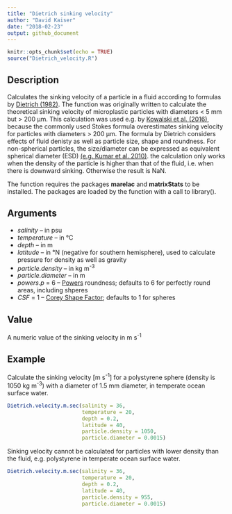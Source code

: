 ```yaml
---
title: "Dietrich sinking velocity"
author: "David Kaiser"
date: "2018-02-23"
output: github_document
---
```


```r
knitr::opts_chunk$set(echo = TRUE)
source("Dietrich_velocity.R")
```

## Description

Calculates the sinking velocity of a particle in a fluid according to formulas by [Dietrich (1982)](http://onlinelibrary.wiley.com/doi/10.1029/WR018i006p01615/abstract). The function was originally written to calculate the theoretical sinking velocity of microplastic particles with diameters < 5 mm but > 200 µm. This calculation was used e.g. by [Kowalski et al. (2016)](https://www.sciencedirect.com/science/article/pii/S0025326X16303848), because the commonly used Stokes formula overestimates sinking velocity for particles with diameters > 200 µm. 
The formula by Dietrich considers effects of fluid denisty as well as particle size, shape and roundness. For non-spherical particles, the size/diameter can be expressed as equivalent spherical diameter (ESD) [(e.g. Kumar et al. 2010)](https://www.sciencedirect.com/science/article/pii/S0278434310003134).
the calculation only works when the density of the particle is higher than that of the fluid, i.e. when there is downward sinking. Otherwise the result is NaN.

The function requires the packages **marelac** and **matrixStats** to be installed. The packages are loaded by the function with a call to library().

## Arguments

* *salinity* -- in psu
* *temperature* -- in °C
* *depth* -- in m
* *latitude* -- in °N (negative for southern hemisphere), used to calculate pressure for density as well as gravity
* *particle.density* -- in kg m^-3^
* *particle.diameter* -- in m
* *powers.p* = 6 -- [Powers](https://pubs.geoscienceworld.org/sepm/jsedres/article-abstract/23/2/117/112811/a-new-roundness-scale-for-sedimentary-particles?redirectedFrom=fulltext) roundness; defaults to 6 for perfectly round areas, including shperes
* *CSF* = 1 -- [Corey Shape Factor](https://www.researchgate.net/publication/252625134_Settling_Velocities_of_Circular_Cylinders_at_Low_Reynolds_Numbers); defaults to 1 for spheres

## Value

A numeric value of the sinking velocity in m s^-1^

## Example

Calculate the sinking velocity [m s^-1^] for a polystyrene sphere (density is 1050 kg m^-3^) with a diameter of 1.5 mm diameter, in temperate ocean surface water.

```r
Dietrich.velocity.m.sec(salinity = 36, 
                        temperature = 20, 
                        depth = 0.2, 
                        latitude = 40, 
                        particle.density = 1050, 
                        particle.diameter = 0.0015)
```

Sinking velocity cannot be calculated for particles with lower density than the fluid, e.g. polystyrene in temperate ocean surface water.

```r
Dietrich.velocity.m.sec(salinity = 36, 
                        temperature = 20, 
                        depth = 0.2, 
                        latitude = 40, 
                        particle.density = 955, 
                        particle.diameter = 0.0015)
```